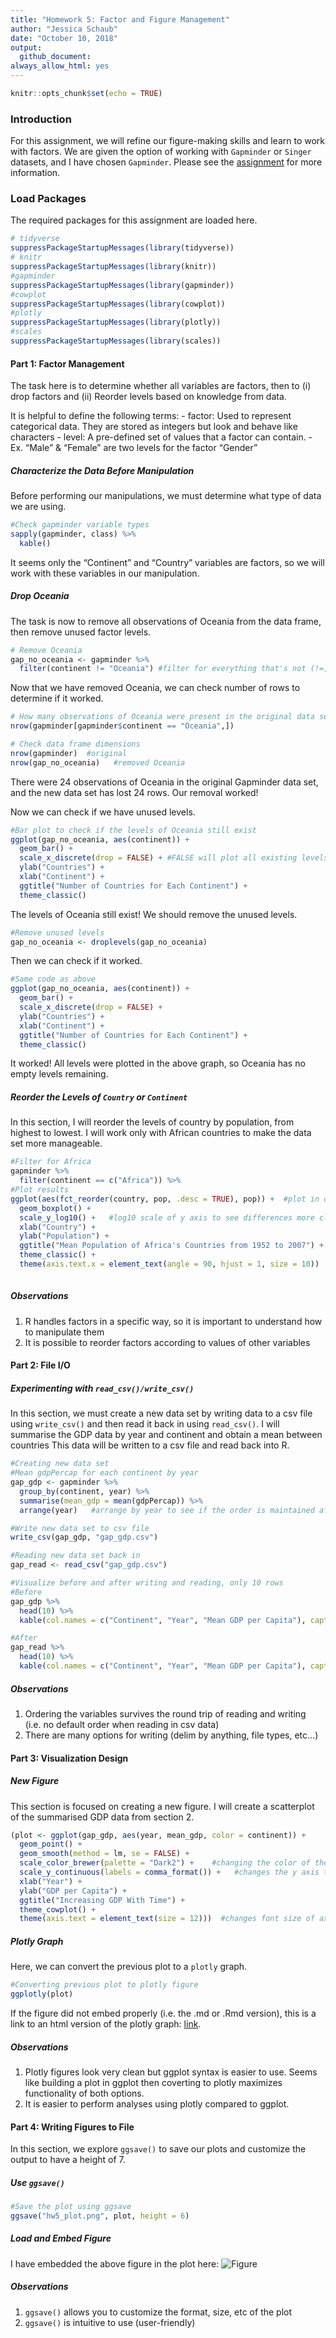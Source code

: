 ```yaml
---
title: "Homework 5: Factor and Figure Management"
author: "Jessica Schaub"
date: "October 10, 2018"
output:
  github_document:
always_allow_html: yes
---
```


```r
knitr::opts_chunk$set(echo = TRUE)
```


### Introduction

For this assignment, we will refine our figure-making skills and learn to work with factors. 
We are given the option of working with `Gapminder` or `Singer` datasets, and I have chosen `Gapminder`.
Please see the [assignment](http://stat545.com/Classroom/assignments/hw05/hw05.html) for more information.

### Load Packages

The required packages for this assignment are loaded here.

```r
# tidyverse
suppressPackageStartupMessages(library(tidyverse))
# knitr
suppressPackageStartupMessages(library(knitr))
#gapminder
suppressPackageStartupMessages(library(gapminder))
#cowplot
suppressPackageStartupMessages(library(cowplot))
#plotly
suppressPackageStartupMessages(library(plotly))
#scales
suppressPackageStartupMessages(library(scales))
```


#### Part 1: Factor Management

The task here is to determine whether all variables are factors, then to (i) drop factors and (ii) Reorder levels based on knowledge from data.

It is helpful to define the following terms:
- factor: Used to represent categorical data. They are stored as integers but look and behave like characters
- level: A pre-defined set of values that a factor can contain. 
    - Ex. "Male" & "Female" are two levels for the factor "Gender"

##### Characterize the Data Before Manipulation

Before performing our manipulations, we must determine what type of data we are using.

```r
#Check gapminder variable types
sapply(gapminder, class) %>% 
  kable()
```

It seems only the "Continent" and "Country" variables are factors, so we will work with these variables in our manipulation.

##### Drop Oceania

The task is now to remove all observations of Oceania from the data frame, then remove unused factor levels.

```r
# Remove Oceania
gap_no_oceania <- gapminder %>% 
  filter(continent != "Oceania") #filter for everything that's not (!=) Oceania
```

Now that we have removed Oceania, we can check number of rows to determine if it worked.

```r
# How many observations of Oceania were present in the original data set
nrow(gapminder[gapminder$continent == "Oceania",])

# Check data frame dimensions
nrow(gapminder)  #original
nrow(gap_no_oceania)   #removed Oceania

```

There were 24 observations of Oceania in the original Gapminder data set, and the new data set has lost 24 rows. Our removal worked!

Now we can check if we have unused levels.

```r
#Bar plot to check if the levels of Oceania still exist
ggplot(gap_no_oceania, aes(continent)) +
  geom_bar() +
  scale_x_discrete(drop = FALSE) + #FALSE will plot all existing levels, even if they are empty
  ylab("Countries") +
  xlab("Continent") +
  ggtitle("Number of Countries for Each Continent") +
  theme_classic()
```


The levels of Oceania still exist! We should remove the unused levels.

```r
#Remove unused levels
gap_no_oceania <- droplevels(gap_no_oceania)
```

Then we can check if it worked.

```r
#Same code as above
ggplot(gap_no_oceania, aes(continent)) +
  geom_bar() +
  scale_x_discrete(drop = FALSE) +
  ylab("Countries") +
  xlab("Continent") +
  ggtitle("Number of Countries for Each Continent") +
  theme_classic()
```

It worked! All levels were plotted in the above graph, so Oceania has no empty levels remaining.

##### Reorder the Levels of `Country` or `Continent`

In this section, I will reorder the levels of country by population, from highest to lowest. I will work only with African countries to make the data set more manageable.

```r
#Filter for Africa
gapminder %>% 
  filter(continent == c("Africa")) %>% 
#Plot results
ggplot(aes(fct_reorder(country, pop, .desc = TRUE), pop)) +  #plot in order of descending population
  geom_boxplot() +
  scale_y_log10() +   #log10 scale of y axis to see differences more clearly
  xlab("Country") +
  ylab("Population") +
  ggtitle("Mean Population of Africa's Countries from 1952 to 2007") +
  theme_classic() +
  theme(axis.text.x = element_text(angle = 90, hjust = 1, size = 10))  #turning x labels 90 degrees
  
```


##### Observations

1. R handles factors in a specific way, so it is important to understand how to manipulate them
2. It is possible to reorder factors according to values of other variables

#### Part 2: File I/O

##### Experimenting with `read_csv()/write_csv()`

In this section, we must create a new data set by writing data to a csv file using `write_csv()` and then read it back in using `read_csv()`.
I will summarise the GDP data by year and continent and obtain a mean between countries
This data will be written to a csv file and read back into R.

```r
#Creating new data set
#Mean gdpPercap for each continent by year
gap_gdp <- gapminder %>% 
  group_by(continent, year) %>% 
  summarise(mean_gdp = mean(gdpPercap)) %>%
  arrange(year)   #arrange by year to see if the order is maintained after reading

#Write new data set to csv file
write_csv(gap_gdp, "gap_gdp.csv")

#Reading new data set back in
gap_read <- read_csv("gap_gdp.csv")

#Visualize before and after writing and reading, only 10 rows
#Before
gap_gdp %>% 
  head(10) %>% 
  kable(col.names = c("Continent", "Year", "Mean GDP per Capita"), caption = "Before Writing/Reading")

#After
gap_read %>% 
  head(10) %>% 
  kable(col.names = c("Continent", "Year", "Mean GDP per Capita"), caption = "After Writing/Reading")
```

##### Observations

1. Ordering the variables survives the round trip of reading and writing (i.e. no default order when reading in csv data)
2. There are many options for writing (delim by anything, file types, etc...)

#### Part 3: Visualization Design

##### New Figure

This section is focused on creating a new figure.
I will create a scatterplot of the summarised GDP data from section 2.

```r
(plot <- ggplot(gap_gdp, aes(year, mean_gdp, color = continent)) +
  geom_point() +
  geom_smooth(method = lm, se = FALSE) +
  scale_color_brewer(palette = "Dark2") +    #changing the color of the continent
  scale_y_continuous(labels = comma_format()) +   #changes the y axis to comma values
  xlab("Year") +
  ylab("GDP per Capita") +
  ggtitle("Increasing GDP With Time") +
  theme_cowplot() +
  theme(axis.text = element_text(size = 12)))  #changes font size of axes
```


##### Plotly Graph

Here, we can convert the previous plot to a `plotly` graph.

```r
#Converting previous plot to plotly figure
ggplotly(plot)
```

If the figure did not embed properly (i.e. the .md or .Rmd version), this is a link to an html version of the plotly graph: [link]().


##### Observations

1. Plotly figures look very clean but ggplot syntax is easier to use. Seems like building a plot in ggplot then coverting to plotly maximizes functionality of both options.
2. It is easier to perform analyses using plotly compared to ggplot.


#### Part 4: Writing Figures to File

In this section, we explore `ggsave()` to save our plots and customize the output to have a height of 7.

##### Use `ggsave()`

```r
#Save the plot using ggsave
ggsave("hw5_plot.png", plot, height = 6)
```


##### Load and Embed Figure

I have embedded the above figure in the plot here:
![Figure](https://github.com/STAT545-UBC-students/hw05-j-schaub/blob/master/hw5_plot.png)

##### Observations

1. `ggsave()` allows you to customize the format, size, etc of the plot
2. `ggsave()` is intuitive to use (user-friendly)

